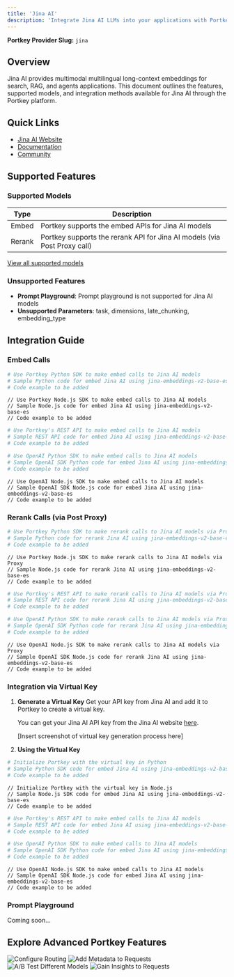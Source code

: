 ```yaml
---
title: 'Jina AI'
description: 'Integrate Jina AI LLMs into your applications with Portkey'
---
```


**Portkey Provider Slug:** `jina`

## Overview

Jina AI provides multimodal multilingual long-context embeddings for search, RAG, and agents applications. This document outlines the features, supported models, and integration methods available for Jina AI through the Portkey platform.

## Quick Links

- [Jina AI Website](https://jina.ai/)
- [Documentation](https://jina.ai/embeddings)
- [Community](https://discord.jina.ai/)

## Supported Features

### Supported Models

| Type | Description |
|------|-------------|
| Embed | Portkey supports the embed APIs for Jina AI models |
| Rerank | Portkey supports the rerank API for Jina AI models (via Post Proxy call) |

[View all supported models](https://jina.ai/)

### Unsupported Features

- **Prompt Playground**: Prompt playground is not supported for Jina AI models
- **Unsupported Parameters**: task, dimensions, late_chunking, embedding_type

## Integration Guide

### Embed Calls

<CodeGroup>

```Python python
# Use Portkey Python SDK to make embed calls to Jina AI models
# Sample Python code for embed Jina AI using jina-embeddings-v2-base-es
# Code example to be added
```

```Node node
// Use Portkey Node.js SDK to make embed calls to Jina AI models
// Sample Node.js code for embed Jina AI using jina-embeddings-v2-base-es
// Code example to be added
```

```bash cURL
# Use Portkey's REST API to make embed calls to Jina AI models
# Sample REST API code for embed Jina AI using jina-embeddings-v2-base-es
# Code example to be added
```

```Python OpenAI Python SDK
# Use OpenAI Python SDK to make embed calls to Jina AI models
# Sample OpenAI SDK Python code for embed Jina AI using jina-embeddings-v2-base-es
# Code example to be added
```

```Node OpenAI Node SDK
// Use OpenAI Node.js SDK to make embed calls to Jina AI models
// Sample OpenAI SDK Node.js code for embed Jina AI using jina-embeddings-v2-base-es
// Code example to be added
```

</CodeGroup>

### Rerank Calls (via Post Proxy)

<CodeGroup>

```Python python
# Use Portkey Python SDK to make rerank calls to Jina AI models via Proxy
# Sample Python code for rerank Jina AI using jina-embeddings-v2-base-es
# Code example to be added
```

```Node node
// Use Portkey Node.js SDK to make rerank calls to Jina AI models via Proxy
// Sample Node.js code for rerank Jina AI using jina-embeddings-v2-base-es
// Code example to be added
```

```bash cURL
# Use Portkey's REST API to make rerank calls to Jina AI models via Proxy
# Sample REST API code for rerank Jina AI using jina-embeddings-v2-base-es
# Code example to be added
```

```Python OpenAI Python SDK
# Use OpenAI Python SDK to make rerank calls to Jina AI models via Proxy
# Sample OpenAI SDK Python code for rerank Jina AI using jina-embeddings-v2-base-es
# Code example to be added
```

```Node OpenAI Node SDK
// Use OpenAI Node.js SDK to make rerank calls to Jina AI models via Proxy
// Sample OpenAI SDK Node.js code for rerank Jina AI using jina-embeddings-v2-base-es
// Code example to be added
```

</CodeGroup>

### Integration via Virtual Key

1. **Generate a Virtual Key**
   Get your API key from Jina AI and add it to Portkey to create a virtual key.

   You can get your Jina AI API key from the Jina AI website [here](https://jina.ai/).

   [Insert screenshot of virtual key generation process here]

2. **Using the Virtual Key**

<CodeGroup>

```Python python
# Initialize Portkey with the virtual key in Python
# Sample Python SDK code for embed Jina AI using jina-embeddings-v2-base-es
# Code example to be added
```

```Node node
// Initialize Portkey with the virtual key in Node.js
// Sample Node.js SDK code for embed Jina AI using jina-embeddings-v2-base-es
// Code example to be added
```

```bash cURL
# Use Portkey's REST API to make embed calls to Jina AI models
# Sample REST API code for embed Jina AI using jina-embeddings-v2-base-es
# Code example to be added
```

```Python OpenAI Python SDK
# Use OpenAI Python SDK to make embed calls to Jina AI models
# Sample OpenAI SDK Python code for embed Jina AI using jina-embeddings-v2-base-es
# Code example to be added
```

```Node OpenAI Node SDK
// Use OpenAI Node.js SDK to make embed calls to Jina AI models
// Sample OpenAI SDK Node.js code for embed Jina AI using jina-embeddings-v2-base-es
// Code example to be added
```

</CodeGroup>

### Prompt Playground

Coming soon...

## Explore Advanced Portkey Features

<CardGroup cols={2}>
  <Card title="Configure Routing" href="/docs/product/ai-gateway/routing">
    <img src="/api/placeholder/400/320" alt="Configure Routing" />
  </Card>
  <Card title="Add Metadata to Requests" href="/docs/product/observability/metadata">
    <img src="/api/placeholder/400/320" alt="Add Metadata to Requests" />
  </Card>
  <Card title="A/B Test Different Models" href="/docs/product/ai-gateway/load-balance">
    <img src="/api/placeholder/400/320" alt="A/B Test Different Models" />
  </Card>
  <Card title="Gain Insights to Requests" href="/docs/product/observability/traces">
    <img src="/api/placeholder/400/320" alt="Gain Insights to Requests" />
  </Card>
</CardGroup>